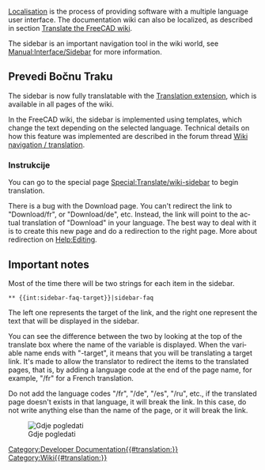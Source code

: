 <languages/>
<div lang="en" dir="ltr" class="mw-content-ltr">
[[Localisation]] is the process of providing software with a multiple language user interface.
The documentation wiki can also be localized, as described in section [[Localisation#Translate_the_FreeCAD_wiki|Translate the FreeCAD wiki]].
</div>

<div lang="en" dir="ltr" class="mw-content-ltr">
The sidebar is an important navigation tool in the wiki world, see [http://www.mediawiki.org/wiki/Manual:Interface/Sidebar Manual:Interface/Sidebar] for more information.
</div>

<span id="Translate_the_sidebar"></span>
==Prevedi Bočnu Traku==

<div lang="en" dir="ltr" class="mw-content-ltr">
The sidebar is now fully translatable with the [http://www.mediawiki.org/wiki/Help:Extension:Translate Translation extension], which is available in all pages of the wiki.
</div>

<div lang="en" dir="ltr" class="mw-content-ltr">
In the FreeCAD wiki, the sidebar is implemented using templates, which change the text depending on the selected language.
Technical details on how this feature was implemented are described in the forum thread [https://forum.freecad.org/viewtopic.php?f=21&t=9687&start=10#p80441 Wiki navigation / translation].
</div>

<span id="Instructions"></span>
===Instrukcije===

<div lang="en" dir="ltr" class="mw-content-ltr">
You can go to the special page [[Special:Translate/wiki-sidebar]] to begin translation.
</div>

<div lang="en" dir="ltr" class="mw-content-ltr">
There is a bug with the Download page. You can't redirect the link to "Download/fr", or "Download/de", etc. Instead, the link will point to the actual translation of "Download" in your language.
The best way to deal with it is to create this new page and do a redirection to the right page. More about redirection on [[Help:Editing]].
</div>

<div lang="en" dir="ltr" class="mw-content-ltr">
==Important notes==
</div>

<div lang="en" dir="ltr" class="mw-content-ltr">
Most of the time there will be two strings for each item in the sidebar.
</div>

 <nowiki>** {{int:sidebar-faq-target}}|sidebar-faq</nowiki>

<div lang="en" dir="ltr" class="mw-content-ltr">
The left one represents the target of the link, and the right one represent the text that will be displayed in the sidebar.
</div>

<div lang="en" dir="ltr" class="mw-content-ltr">
You can see the difference between the two by looking at the top of the translate box where the name of the variable is displayed.
When the variable name ends with "-target", it means that you will be translating a target link. It's made to allow the translator
to redirect the items to the translated pages, that is, by adding a language code at the end of the page name, for example, "/fr" for a French translation.
</div>

<div lang="en" dir="ltr" class="mw-content-ltr">
Do not add the language codes "/fr", "/de", "/es", "/ru", etc., if the translated page doesn't exists in that language, it will break the link.
In this case, do not write anything else than the name of the page, or it will break the link.
</div>

[[File:Translate-sidebar-instruction.png|left|Gdje pogledati]]

[[Category:Developer Documentation{{#translation:}}]]
[[Category:Wiki{{#translation:}}]]
{{clear}}